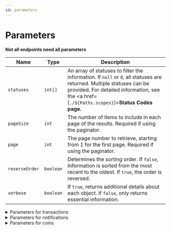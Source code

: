 ```yaml
---
id: parameters
---
```



# Parameters

**Not all endpoints need all parameters**

| Name           | Type      |  Description                                                                                   |
|----------------|-----------|-----------------------------------------------------------------------------------------------|
| `statuses`     | `int[]`   | An array of statuses to filter the information. If `null` or `0`, all statuses are returned. Multiple statuses can be provided. For detailed information, see the <a href={`./${Paths.scopes}`}>**Status Codes page.**</a> |
| `pageSize`     | `int`     | The number of items to include in each page of the results. Required if using the paginator.  |
| `page`         | `int`     | The page number to retrieve, starting from 1 for the first page. Required if using the paginator. |
| `reverseOrder` | `boolean` | Determines the sorting order. If `false`, Information is sorted from the most recent to the oldest. If `true`, the order is reversed. |
| `verbose`      | `boolean` | If `true`, returns additional details about each object. If `false`, only returns essential information. |


<details className='details-custom'>
  <summary>Parameters for transactions</summary>
  - statuses
  - pageSize
  - page
  - reverseOrder

 <div className="highlight-box get">
    <HttpMethodTag method={'GET'} /> <a href={`./${Paths.transactionsAll}`}>**{Endpoint.transactionsAll}**</a>
  </div>
 
</details>


<details className='details-custom'>
  <summary>Parameters for notifications</summary>
  - pageSize
  - page
  - reverseOrder

<div className="highlight-box get">
    <HttpMethodTag method={'GET'} /> <a href={`./${Paths.notificationsAll}`}>**{Endpoint.notificationsAll}**</a>
  </div>
 
</details>


<details className='details-custom'>
  <summary>Parameters for coins</summary>
  - statuses
  - pageSize
  - page
  - reverseOrder
  - verbose

  <div className="highlight-box get">
    <HttpMethodTag method={'GET'} /> <a href={`./${Paths.coinsAll}`}>**{Endpoint.coinsAll}**</a>
  </div>
</details>





